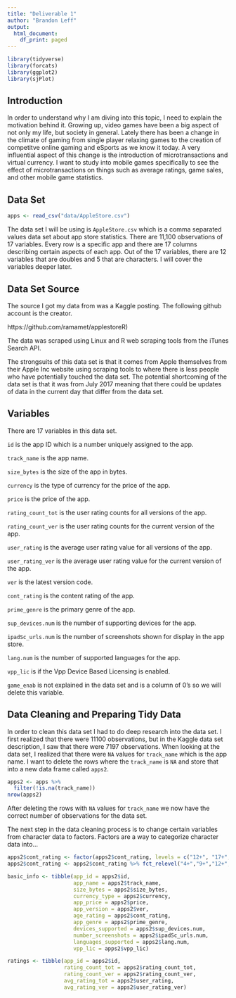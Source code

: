 ```yaml
---
title: "Deliverable 1"
author: "Brandon Leff"
output:
  html_document:
    df_print: paged
---
```


```r
library(tidyverse)
library(forcats)
library(ggplot2)
library(sjPlot)
```

## Introduction 

In order to understand why I am diving into this topic, I need to explain the motivation behind it. Growing up, video games have been a big aspect of not only my life, but society in general. Lately there has been a change in the climate of gaming from single player relaxing games to the creation of competitve online gaming and eSports as we know it today. A very influential aspect of this change is the introduction of microtransactions and virtual currency. I want to study into mobile games specifically to see the effect of microtransactions on things such as average ratings, game sales, and other mobile game statistics.

## Data Set

```r
apps <- read_csv("data/AppleStore.csv")
```

The data set I will be using is `AppleStore.csv` which is a comma separated values data set about app store statistics. There are 11,100 observations of 17 variables. Every row is a specific app and there are 17 columns describing certain aspects of each app. Out of the 17 variables, there are 12 variables that are doubles and 5 that are characters. I will cover the variables deeper later.

## Data Set Source

The source I got my data from was a Kaggle posting. The following github account is the creator.

https://github.com/ramamet/applestoreR)

The data was scraped using Linux and R web scraping tools from the iTunes Search API.

The strongsuits of this data set is that it comes from Apple themselves from their Apple Inc website using scraping tools to where there is less people who have potentially touched the data set. The potential shortcoming of the data set is that it was from July 2017 meaning that there could be updates of data in the current day that differ from the data set.

## Variables

There are 17 variables in this data set. 

`id` is the app ID which is a number uniquely assigned to the app.

`track_name` is the app name.

`size_bytes` is the size of the app in bytes.

`currency` is the type of currency for the price of the app.

`price` is the price of the app.

`rating_count_tot` is the user rating counts for all versions of the app.

`rating_count_ver` is the user rating counts for the current version of the app.

`user_rating` is the average user rating value for all versions of the app.

`user_rating_ver` is the average user rating value for the current version of the app.

`ver` is the latest version code.

`cont_rating` is the content rating of the app.

`prime_genre` is the primary genre of the app.

`sup_devices.num` is the number of supporting devices for the app.

`ipadSc_urls.num` is the number of screenshots shown for display in the app store.

`lang.num` is the number of supported languages for the app.

`vpp_lic` is if the Vpp Device Based Licensing is enabled.

`game_enab` is not explained in the data set and is a column of 0's so we will delete this variable.

## Data Cleaning and Preparing Tidy Data

In order to clean this data set I had to do deep research into the data set. I first realized that there were 11100 observations, but in the Kaggle data set description, I saw that there were 7197 observations. When looking at the data set, I realized that there were `NA` values for `track_name` which is the app name. I want to delete the rows where the `track_name` is `NA` and store that into a new data frame called `apps2`.

```r
apps2 <- apps %>% 
  filter(!is.na(track_name))
nrow(apps2)
```

After deleting the rows with `NA` values for `track_name` we now have the correct number of observations for the data set.

The next step in the data cleaning process is to change certain variables from character data to factors. Factors are a way to categorize character data into...
```r
apps2$cont_rating <- factor(apps2$cont_rating, levels = c("12+", "17+", "4+", "9+"))
apps2$cont_rating <- apps2$cont_rating %>% fct_relevel("4+","9+","12+","17+")
```

```r
basic_info <- tibble(app_id = apps2$id, 
                     app_name = apps2$track_name, 
                     size_bytes = apps2$size_bytes, 
                     currency_type = apps2$currency,
                     app_price = apps2$price,
                     app_version = apps2$ver,
                     age_rating = apps2$cont_rating,
                     app_genre = apps2$prime_genre,
                     devices_supported = apps2$sup_devices.num,
                     number_screenshots = apps2$ipadSc_urls.num,
                     languages_supported = apps2$lang.num,
                     vpp_lic = apps2$vpp_lic)
```

```r
ratings <- tibble(app_id = apps2$id,
                  rating_count_tot = apps2$rating_count_tot,
                  rating_count_ver = apps2$rating_count_ver,
                  avg_rating_tot = apps2$user_rating,
                  avg_rating_ver = apps2$user_rating_ver)
```



